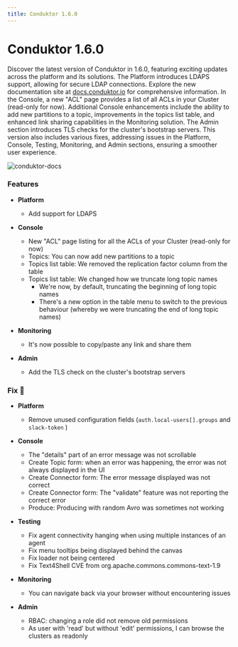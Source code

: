 ```yaml
---
title: Conduktor 1.6.0
---
```


# Conduktor 1.6.0

Discover the latest version of Conduktor in 1.6.0, featuring exciting updates across the platform and its solutions. The Platform introduces LDAPS support, allowing for secure LDAP connections. Explore the new documentation site at [docs.conduktor.io](https://docs.conduktor.io/platform/configuration/user-authentication/configure-sso/#ldaps) for comprehensive information. In the Console, a new "ACL" page provides a list of all ACLs in your Cluster (read-only for now). Additional Console enhancements include the ability to add new partitions to a topic, improvements in the topics list table, and enhanced link sharing capabilities in the Monitoring solution. The Admin section introduces TLS checks for the cluster's bootstrap servers. This version also includes various fixes, addressing issues in the Platform, Console, Testing, Monitoring, and Admin sections, ensuring a smoother user experience.

![conduktor-docs](https://user-images.githubusercontent.com/2573301/204318254-3b8b6e9b-c5e9-40a8-ad49-58f73d936397.png)

### Features

- **Platform**

  - Add support for LDAPS


- **Console**

  - New "ACL" page listing for all the ACLs of your Cluster (read-only for now)
  - Topics: You can now add new partitions to a topic
  - Topics list table: We removed the replication factor column from the table
  - Topics list table: We changed how we truncate long topic names
    - We're now, by default, truncating the beginning of long topic names
    - There's a new option in the table menu to switch to the previous behaviour (whereby we were truncating the end of long topic names)

- **Monitoring**

  - It's now possible to copy/paste any link and share them

- **Admin**
  - Add the TLS check on the cluster's bootstrap servers

### Fix 🔨

- **Platform**

  - Remove unused configuration fields (`auth.local-users[].groups` and `slack-token` )

- **Console**

  - The "details" part of an error message was not scrollable
  - Create Topic form: when an error was happening, the error was not always displayed in the UI
  - Create Connector form: The error message displayed was not correct
  - Create Connector form: The "validate" feature was not reporting the correct error
  - Produce: Producing with random Avro was sometimes not working

- **Testing**

  - Fix agent connectivity hanging when using multiple instances of an agent
  - Fix menu tooltips being displayed behind the canvas
  - Fix loader not being centered
  - Fix Text4Shell CVE from org.apache.commons.commons-text-1.9

- **Monitoring**

  - You can navigate back via your browser without encountering issues

- **Admin**
  - RBAC: changing a role did not remove old permissions
  - As user with 'read' but without 'edit' permissions, I can browse the clusters as readonly
